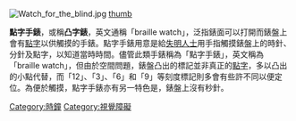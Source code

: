 {{Unreferenced|time=2015-08-02T15:08:47+00:00}}

[[File:Watch_for_the_blind.jpg|thumb]]
[[file:an_opened_braille_watch.jpg|thumb]]

'''點字手錶'''，或稱'''凸字錶'''，英文通稱「braille watch」，泛指錶面可以打開而錶盤上會有[[點字|點字]]以供觸摸的手錶。點字手錶用意是給[[失明人士|失明人士]]用手指觸摸錶盤上的時針、分針及點字，以知道當時時間。儘管此類手錶稱為「點字手錶」，英文稱為「braille watch」，但由於空間問題，錶盤凸出的標記並非真正的[[點字|點字]]，多以凸出的小點代替，而「12」、「3」、「6」和「9」等刻度標記則多會有些許不同以便定位。為便於觸摸，點字手錶亦有另一特色是，錶盤上沒有秒針。

[[Category:時鐘|Category:時鐘]]
[[Category:視覺障礙|Category:視覺障礙]]